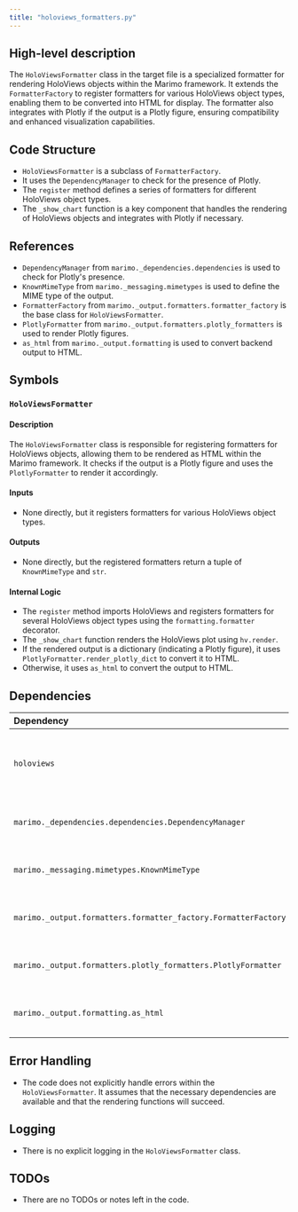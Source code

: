 ```yaml
---
title: "holoviews_formatters.py"
---
```


## High-level description

The `HoloViewsFormatter` class in the target file is a specialized formatter for rendering HoloViews objects within the Marimo framework. It extends the `FormatterFactory` to register formatters for various HoloViews object types, enabling them to be converted into HTML for display. The formatter also integrates with Plotly if the output is a Plotly figure, ensuring compatibility and enhanced visualization capabilities.

## Code Structure

- `HoloViewsFormatter` is a subclass of `FormatterFactory`.
- It uses the `DependencyManager` to check for the presence of Plotly.
- The `register` method defines a series of formatters for different HoloViews object types.
- The `_show_chart` function is a key component that handles the rendering of HoloViews objects and integrates with Plotly if necessary.

## References

- `DependencyManager` from `marimo._dependencies.dependencies` is used to check for Plotly's presence.
- `KnownMimeType` from `marimo._messaging.mimetypes` is used to define the MIME type of the output.
- `FormatterFactory` from `marimo._output.formatters.formatter_factory` is the base class for `HoloViewsFormatter`.
- `PlotlyFormatter` from `marimo._output.formatters.plotly_formatters` is used to render Plotly figures.
- `as_html` from `marimo._output.formatting` is used to convert backend output to HTML.

## Symbols

### `HoloViewsFormatter`
#### Description
The `HoloViewsFormatter` class is responsible for registering formatters for HoloViews objects, allowing them to be rendered as HTML within the Marimo framework. It checks if the output is a Plotly figure and uses the `PlotlyFormatter` to render it accordingly.

#### Inputs
- None directly, but it registers formatters for various HoloViews object types.

#### Outputs
- None directly, but the registered formatters return a tuple of `KnownMimeType` and `str`.

#### Internal Logic
- The `register` method imports HoloViews and registers formatters for several HoloViews object types using the `formatting.formatter` decorator.
- The `_show_chart` function renders the HoloViews plot using `hv.render`.
- If the rendered output is a dictionary (indicating a Plotly figure), it uses `PlotlyFormatter.render_plotly_dict` to convert it to HTML.
- Otherwise, it uses `as_html` to convert the output to HTML.

## Dependencies

| Dependency | Purpose |
|:-----------|:--------|
| `holoviews` | Used for rendering and formatting HoloViews objects. |
| `marimo._dependencies.dependencies.DependencyManager` | Checks for the presence of Plotly. |
| `marimo._messaging.mimetypes.KnownMimeType` | Defines the MIME type of the output. |
| `marimo._output.formatters.formatter_factory.FormatterFactory` | Base class for creating formatters. |
| `marimo._output.formatters.plotly_formatters.PlotlyFormatter` | Used to render Plotly figures. |
| `marimo._output.formatting.as_html` | Converts backend output to HTML. |

## Error Handling

- The code does not explicitly handle errors within the `HoloViewsFormatter`. It assumes that the necessary dependencies are available and that the rendering functions will succeed.

## Logging

- There is no explicit logging in the `HoloViewsFormatter` class.

## TODOs

- There are no TODOs or notes left in the code.